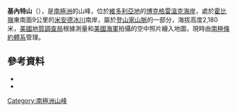 {{coord|73|14|S|165|54|E|source:GNIS|display=title}}

'''基內特山'''（{{lang-en|Mount Kinet}}），是[[南極洲|南極洲]]的山峰，位於[[維多利亞地|維多利亞地]]的[[博克格雷溫克海岸|博克格雷溫克海岸]]，處於[[霍比嶺|霍比嶺]]東南面9公里的[[米安德冰川|米安德冰川]]南岸，屬於[[登山家山脈|登山家山脈]]的一部分，海拔高度2,180米，[[美國地質調查局|美國地質調查局]]根據測量和[[美國海軍|美國海軍]]拍攝的空中照片繪入地圖，現時由[[南極條約體系|南極條約體系]]管理。

==參考資料==
*{{cite gnis | type = antarid | id = 7935| name =Mount Kinet | accessdate = 2013-05-02}}
*{{usgs-gazetteer|id=7935}}

{{DEFAULTSORT:Mount Kinet}}
[[Category:南極洲山峰|Category:南極洲山峰]]


{{BorchgrevinkCoast-geo-stub}}